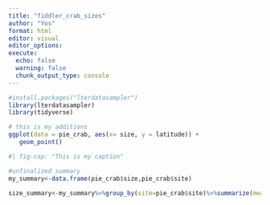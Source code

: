 ```yaml
---
title: "fiddler_crab_sizes"
author: "Yos"
format: html
editor: visual
editor_options: 
execute: 
  echo: false
  warning: false
  chunk_output_type: console
---
```


```r
#install.packages("lterdatasampler")
library(lterdatasampler)
library(tidyverse)
```

```r
# this is my additions
ggplot(data = pie_crab, aes(x= size, y = latitude)) +
   geom_point()

#| fig-cap: "This is my caption"
```

```r
#unfinalized summary
my_summary<-data.frame(pie_crab$size,pie_crab$site)

size_summary<-my_summary%>%group_by(site=pie_crab$site)%>%summarize(mean=round(mean(pie_crab$size),2),sd=sd(pie_crab$size),count=n())

```

